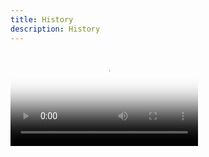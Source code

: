 ```yaml
---
title: History
description: History
---
```


<Video src="/assets/history/01-ua.mp4" poster="/assets/history/poster.png" />

19-го вересня 1941. Війська 6-ї німецької армії увійшли до Києва

<Image src="/assets/history/img_0.png" alt="TODO" />

28-го вересня 1941. В місті з’явилися листівки, де євреям було наказано прийти до Бабиного Яру

<Image src="/assets/history/img_1.png" alt="TODO" />

29-го вересня 1941. розпочалися страти. Впродовж двох років окупації було вбито понад 100.000 людей

<Image src="/assets/history/img_2.png" alt="TODO" />

Травень 1942. Неподалік Бабиного Яру нацисти організували Сирецькій концентраційний табір. За роки його існування там загинуло більш ніж 25.000 людей.

1947\. Радянська влада починає забудову на вулиці Щусєва

1948\. Розпочато будівництво вулиці Олени Теліги. Київрада вирішує залити Бабин Яр відходами цегляних заводів

1949\. Починається замивання Яру рідкою пульпою

1950\. На місці колишнього Сирецького концтабору відкривається дитяча залізниця

1951\. Закінчується відбудова Сирецького парку

1952\. Розпочинається забудова нового мікрорайону Сирець

1953\. Міська Рада відхиляє заклики до припинення замиву відрогів Бабиного Яру

13-го березня 1961. Дамба не витримує і руйнівна хвиля будівельної пульпи затоплює 30 га міста.
Зруйновано 68 житлових будинків і 13 адміністративних споруд.
Куренівська трагедія забрала життя 1500 киян* <br />
*за оцінками істориків, документально не підтверджено <br />

1962\. Міськвиконком вирішує знищити Єврейське кладовище

1963\. Встановлюється пам’ятник, присвячений жертвам Бабиного Яру

1964\. Завершується будівництво парку культури та відпочинку в Бабиному Яру

1965\. На місці Єврейського кладовища будується Київський телецентр та багатоповерхівка “Олівець”

1966\. Встановлюється меморіал Менора на честь трауру за євреями, що були страчені у Бабиному Яру

1967\. Рік появи пам’ятника жертвам Куренівської трагедії

1968\. Київрада дає дозвіл на забудову за адресою О. Теліги 25. На місці масових розстрілів під час Другої Світової Війни

1969\. Відбувається презентація лапідарію з надгробків колишнього Єврейського кладовища

1970\. Закінчується будівництво UNO City House - “будинку на кістках”

1 березня 2022. росія завдала ракетного удару в місце, де було розташоване Єврейське кладовище. Від вибуху загинули п’ятеро дорослих і одна дитина

Бабин Яр. Трагедія крізь сторіччя.
